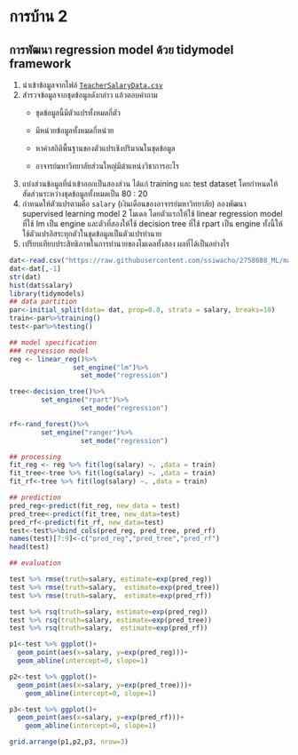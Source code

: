 # การบ้าน 2

## การพัฒนา regression model ด้วย tidymodel framework

1.  นำเข้าข้อมูลจากไฟล์ [`TeacherSalaryData.csv`](https://github.com/ssiwacho/2758688_ML/blob/main/week%201/TeacherSalaryData.csv)
2.  สำรวจข้อมูลจากชุดข้อมูลดังกล่าว แล้วตอบคำถาม
    -   ชุดข้อมูลนี้มีตัวแปรทั้งหมดกี่ตัว

    -   มีหน่วยข้อมูลทั้งหมดกี่หน่วย

    -   หาค่าสถิติพื้นฐานของตัวแปรเชิงปริมาณในชุดข้อมูล

    -   อาจารย์มหาวิทยาลัยส่วนใหญ่มีตำแหน่งวิชาการอะไร
3.  แบ่งส่วนข้อมูลที่นำเข้าออกเป็นสองส่วน ได้แก่ training และ test dataset โดยกำหนดให้สัดส่วนระหว่างชุดข้อมูลทั้งหมดเป็น 80 : 20
4.  กำหนดให้ตัวแปรตามคือ `salary` (เงินเดือนของอาจารย์มหาวิทยาลัย) ลองพัฒนา supervised learning model 2 โมเดล โดยตัวแรกให้ใช้ linear regression model ที่ใช้ lm เป็น engine และตัวที่สองให้ใช้ decision tree ที่ใช้ rpart เป็น engine ทั้งนี้ให้ใช้ตัวแปรอิสระทุกตัวในชุดข้อมูลเป็นตัวแปรทำนาย
5.  เปรียบเทียบประสิทธิภาพในการทำนายของโมเดลทั้งสอง ผลที่ได้เป็นอย่างไร

```r
dat<-read.csv("https://raw.githubusercontent.com/ssiwacho/2758688_ML/main/week%201/TeacherSalaryData.csv")
dat<-dat[,-1]
str(dat)
hist(dat$salary)
library(tidymodels)
## data partition
par<-initial_split(data= dat, prop=0.8, strata = salary, breaks=10)
train<-par%>%training()
test<-par%>%testing()

## model specification
### regression model
reg <- linear_reg()%>%
                set_engine("lm")%>%
                  set_mode("regression")

tree<-decision_tree()%>%
        set_engine("rpart")%>%
                  set_mode("regression")

rf<-rand_forest()%>%
        set_engine("ranger")%>%
                  set_mode("regression")

## processing
fit_reg <- reg %>% fit(log(salary) ~. ,data = train)
fit_tree<-tree %>% fit(log(salary) ~. ,data = train)
fit_rf<-tree %>% fit(log(salary) ~. ,data = train)

## prediction
pred_reg<-predict(fit_reg, new_data = test)
pred_tree<-predict(fit_tree, new_data=test)
pred_rf<-predict(fit_rf, new_data=test)
test<-test%>%bind_cols(pred_reg, pred_tree, pred_rf)
names(test)[7:9]<-c("pred_reg","pred_tree","pred_rf")
head(test)

## evaluation

test %>% rmse(truth=salary, estimate=exp(pred_reg))
test %>% rmse(truth=salary,  estimate=exp(pred_tree))
test %>% rmse(truth=salary,  estimate=exp(pred_rf))

test %>% rsq(truth=salary, estimate=exp(pred_reg))
test %>% rsq(truth=salary, estimate=exp(pred_tree))
test %>% rsq(truth=salary,  estimate=exp(pred_rf))

p1<-test %>% ggplot()+
  geom_point(aes(x=salary, y=exp(pred_reg)))+
  geom_abline(intercept=0, slope=1)

p2<-test %>% ggplot()+
  geom_point(aes(x=salary, y=exp(pred_tree)))+
    geom_abline(intercept=0, slope=1)

p3<-test %>% ggplot()+
  geom_point(aes(x=salary, y=exp(pred_rf)))+
    geom_abline(intercept=0, slope=1)

grid.arrange(p1,p2,p3, nrow=3)

```

## 
